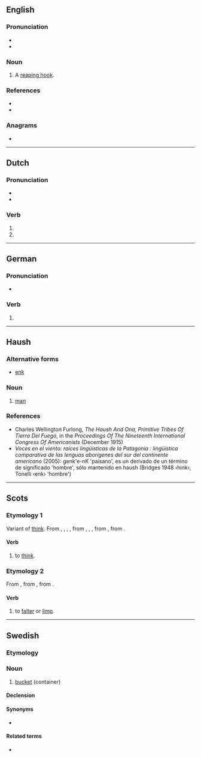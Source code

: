 {{also|Hink}}
==English==

===Pronunciation===
* {{IPA|en|/hɪŋk/}}
* {{rhymes|en|ɪŋk|s=1}}

===Noun===
{{en-noun}}

# {{lb|en|obsolete}} A [[reaping hook]].

===References===
* {{R:Knight AMD}}
* {{R:Webster 1913}}

===Anagrams===
* {{anagrams|en|a=hikn|Kinh}}

----

==Dutch==

===Pronunciation===
* {{audio|nl|Nl-hink.ogg|Audio}}
* {{rhymes|nl|ɪŋk|s=1}}

===Verb===
{{head|nl|verb form}}

# {{nl-verb form of|p=1|n=sg|t=pres|m=ind|hinken}}
# {{nl-verb form of|m=imp|hinken}}

----

==German==

===Pronunciation===
* {{audio|de|De-hink.ogg|Audio}}

===Verb===
{{head|de|verb form}}

# {{verb form of|de|hinken||s|imp}}

----

==Haush==

===Alternative forms===
* [[enk]]

===Noun===
{{head|sai-hau|noun}}

# [[man]]

===References===
* Charles Wellington Furlong, ''The Haush And Ona, Primitive Tribes Of Tierra Del Fuego'', in the ''Proceedings Of The Nineteenth International Congress Of Americanists'' (December 1915)
* ''Voces en el viento: raíces lingüísticas de la Patagonia : lingüística comparativa de las lenguas aborígenes del sur del continente americano'' (2005): genk'e-nK 'paisano', es un derivado de un término de significado 'hombre', sólo mantenido en haush (Bridges 1948 ‹hink›, Tonelli ‹enk› 'hombre')

----

==Scots==

===Etymology 1===
Variant of [[think]]. From {{inh|sco|enm|thinken}}, {{m|enm|thynken}}, {{m|enm|thenken}}, {{m|enm|thenchen}}, from {{inh|sco|ang|þencan}}, {{m|ang|þenċan}}, {{m|ang|þenċean||to think}}, from {{inh|sco|gem-pro|*þankijaną||to think, suppose, perceive}}, from {{der|sco|ine-pro|*teng-||to think, feel, know}}.

====Verb====
{{sco-verb|hinks|hinkin|'''[[thought]]''' ''or'' '''[[thocht]]'''|'''[[thought]]''' ''or'' '''[[thocht]]'''}}

# {{lb|sco|many Scots dialects}} to [[think]].

===Etymology 2===
From {{inh|sco|enm|*hinken}}, from {{inh|sco|ang|hincian||to limp, halt, hobble}}, from {{inh|sco|gem-pro|*hinkaną||to limp, hobble, be injured}}.

====Verb====
{{head|sco|verb}}

# {{lb|sco|obsolete}} to [[falter]] or [[limp]].

----

==Swedish==

===Etymology===
{{rfe|sv}}

===Noun===
{{sv-noun|c}}

# [[bucket]] (container)

====Declension====
{{sv-infl-noun-c-ar}}

====Synonyms====
* {{l|sv|spann}}

====Related terms====
* {{l|sv|hinka}}